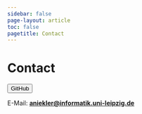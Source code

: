 ```yaml
---
sidebar: false
page-layout: article
toc: false
pagetitle: Contact
---
```



# Contact

[`<button type="button">GitHub</button>`{=html}](https://github.com/ai-sic)


E-Mail: **[aniekler@informatik.uni-leipzig.de](mailto:aniekler@informatik.uni-leipzig.de)** 


